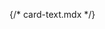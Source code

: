 {/* card-text.mdx */}


<Meta of={comStories} name="Docs"/>

<Title />
<Subtitle />
<Description />


<Primary />

## Properties
<Controls />


<Stories of={comStories} />

### Options to custom:
- Full clone/copy the **Text Card** component and [customize it in a custom theme](https://docs.varbase.vardot.com/v/10.0.x/developers/theme-development-with-varbase/customize-a-varbase-sdc-component-in-a-custom-theme)
- Minimal copy of parts of the component and use for targeted selected entity type or bundle, and have the custom changes with styles(`css`) and scripts(`js`), or even with custom props and slots.
```
{% include 'varbase_components:card-text' with {
  style_size: small,
  card_border: false,
  padded: false,
  equal_height: false,
  anchor_all: false,
  card_text_utility_classes: [],
  card_text_content_utility_classes: [],
  content: content,
} only %}
```



## Source code
[//]: # (Twig Template source code)
<Source code={templateSource} />

